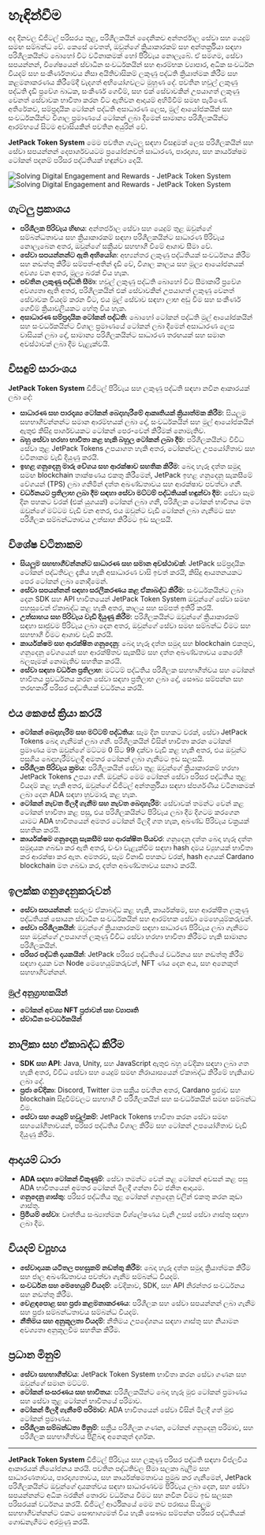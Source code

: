 
# හැඳින්වීම

අද දිනවල ඩිජිටල් පරිසරය තුළ, පරිශීලකයින් දෛනිකව අන්තර්ජාල සේවා සහ යෙදුම් සමඟ සම්බන්ධ වේ. කෙසේ වෙතත්, ඔවුන්ගේ ක්‍රියාකාරකම් සහ අන්තර්ක්‍රියා සඳහා පරිශීලකයින්ට බොහෝ විට වටිනාකමක් හෝ පිරිවැය නොලැබේ. ඒ සමගම, සේවා සපයන්නන්, විශේෂයෙන් ස්වාධීන සංවර්ධකයින් සහ ආරම්භක ව්‍යාපාර, අධික සංවර්ධන වියදම් සහ සංකීර්ණතාවය නිසා අයිතිවාසිකම් ලකුණු පද්ධති ක්‍රියාත්මක කිරීම සහ කළමනාකරණය කිරීමේදී වැදගත් අභියෝගවලට මුහුණ දේ. පවතින හවුල් ලකුණු පද්ධති දැඩි ප්‍රවේශ බාධක, සංකීර්ණ ගෙවීම්, සහ එක් සේවාවකින් උපයාගත් ලකුණු වෙනත් සේවාවක භාවිතා කරන විට ඇතිවන ආදායම් අහිමිවීම් සමඟ පැමිණේ. අතිරේකව, සම්ප්‍රදායික ටෝකන් පද්ධති අසාධාරණ ලෙස, මුල් ආයෝජකයින් සහ සංවර්ධකයින්ට විශාල ප්‍රමාණයේ ටෝකන් ලබා දීමෙන් සාමාන්‍ය පරිශීලකයින්ට ආරම්භයේ සිටම අවාසියකින් පවතින අයුරින් වේ.

**JetPack Token System** මෙම පවතින ගැටලු සඳහා විසඳුමක් ලෙස පරිශීලකයින් සහ සේවා සපයන්නන් දෙපාර්ශවයටම ප්‍රයෝජනවත් සාධාරණ, පාරදෘශ්‍ය, සහ කාර්යක්ෂම ටෝකන් පදනම් පරිසර පද්ධතියක් හඳුන්වා දෙයි.

<Image src="/images/en/intro.svg" alt="Solving Digital Engagement and Rewards - JetPack Token System" width={700} height={534} className="dark:hidden"/>
<Image src="/images/en/intro-dark.svg" alt="Solving Digital Engagement and Rewards - JetPack Token System" width={700} height={534} className="hidden dark:block"/>

## ගැටලු ප්‍රකාශය

- **පරිශීලක පිරිවැය හිඟය**: අන්තර්ජාල සේවා සහ යෙදුම් තුළ ඔවුන්ගේ සම්බන්ධතාවය සහ ක්‍රියාකාරකම් සඳහා පරිශීලකයින්ට සාධාරණ පිරිවැය නොලැබෙන අතර, ඔවුන්ගේ සක්‍රීයව සහභාගී වීමේ ආශාව සීමා වේ.
- **සේවා සපයන්නන්ට ඇති අභියෝග**: අභ්‍යන්තර ලකුණු පද්ධතියක් සංවර්ධනය කිරීම සහ නඩත්තු කිරීම සම්පත්-අතින් දැඩි වේ, විශාල කාලය සහ මූල්‍ය ආයෝජනයක් අවශ්‍ය වන අතර, මූල්‍ය බරක් විය හැක.
- **පවතින ලකුණු පද්ධති සීමා**: හවුල් ලකුණු පද්ධති බොහෝ විට සීමාකාරී ප්‍රවේශ අවශ්‍යතා ඇති අතර, පරිශීලකයින් එක් සේවාවකින් උපයාගත් ලකුණු වෙනත් සේවාවක වියදම් කරන විට, එය මුල් සේවාව සඳහා ලාභ අඩු වීම සහ සංකීර්ණ ගෙවීම් ක්‍රියාවලියකට හේතු විය හැක.
- **අසාධාරණ සම්ප්‍රදායික ටෝකන් පද්ධති**: බොහෝ ටෝකන් පද්ධති මුල් ආයෝජකයින් සහ සංවර්ධකයින්ට විශාල ප්‍රමාණයේ ටෝකන් ලබා දීමෙන් අසාධාරණ ලෙස වාසියක් ලබා දේ, සාමාන්‍ය පරිශීලකයින්ට සාධාරණ තරඟයක් සහ සමාන අවස්ථාවක් ලබා දීම වැළැක්වයි.

## විසඳුම් සාරාංශය

**JetPack Token System** ඩිජිටල් පිරිවැය සහ ලකුණු පද්ධති සඳහා නවීන ආකාරයක් ලබා දේ:

- **සාධාරණ සහ පාරදෘශ්‍ය ටෝකන් බෙදාහැරීමේ ආකෘතියක් ක්‍රියාත්මක කිරීම**: සියලුම සහභාගීවන්නන්ට සමාන ආරම්භයක් ලබා දේ, සංවර්ධකයින් සහ මුල් ආයෝජකයින් ඇතුළු කිසිදු පාර්ශවයකට ටෝකන් පෙර-වෙන් කිරීමක් නොමැතිව.
- **බහු සේවා හරහා භාවිතා කළ හැකි බහුල ටෝකන් ලබා දීම**: පරිශීලකයින්ට විවිධ සේවා තුළ JetPack Tokens උපයාගත හැකි අතර, ටෝකන්වල උපයෝගිතාව සහ වටිනාකම වැඩි දියුණු කරයි.
- **ඉහළ ගනුදෙනු මාරු වේගය සහ ආරක්ෂාව සහතික කිරීම**: බෙදා හැරූ දත්ත සමුදා සමඟ blockchain තාක්ෂණය එකතු කිරීමෙන්, JetPack ඉහළ ගනුදෙනු සැකසීමේ වේගයන් (TPS) ලබා ගනිමින් දත්ත අඛණ්ඩතාවය සහ ආරක්ෂාව පවත්වා ගනී.
- **වර්ධනයට ප්‍රතිලාභ ලබා දීම සඳහා සේවා මට්ටම් පද්ධතියක් හඳුන්වා දීම**: සේවා සෑම දින පහකට වරක් (එක් යුගයක්) ටෝකන් ලබා ගනී, පරිශීලක ටෝකන් භාවිතය මත ඔවුන්ගේ මට්ටම වැඩි වන අතර, එය ඔවුන්ට වැඩි ටෝකන් ලබා ගැනීමට සහ පරිශීලක සම්බන්ධතාවය උත්සාහ කිරීමට ඉඩ සලසයි.

## විශේෂ වටිනාකම

- **සියලුම සහභාගීවන්නන්ට සාධාරණ සහ සමාන අවස්ථාවක්**: JetPack සම්ප්‍රදායික ටෝකන් පද්ධතිවල දැකිය හැකි අසාධාරණ වාසි ඉවත් කරයි, කිසිදු ආයතනයකට පෙර ටෝකන් ලබා නොදීමෙන්.
- **සේවා සපයන්නන් සඳහා සරලීකරණය කළ ඒකාබද්ධ කිරීම**: සංවර්ධකයින්ට ලබා දෙන SDK සහ API භාවිතයෙන් JetPack Token System ඔවුන්ගේ සේවා සමඟ පහසුවෙන් ඒකාබද්ධ කළ හැකි අතර, කාලය සහ සම්පත් ඉතිරි කරයි.
- **උත්සාහය සහ පිරිවැය වැඩි දියුණු කිරීම**: පරිශීලකයින්ට ඔවුන්ගේ ක්‍රියාකාරකම් සඳහා සෘජුවම පිරිවැය ලබා දෙන අතර, ඔවුන්ගේ සේවා සමඟ සම්බන්ධ වීමට සහ සහභාගී වීමට ආශාව වැඩි කරයි.
- **කාර්යක්ෂම සහ ආරක්ෂිත ගනුදෙනු**: බෙදා හැරූ දත්ත සමුදා සහ blockchain එකතුව, ගනුදෙනු වේගයෙන් සහ ආරක්ෂිතව සැකසීම සහ දත්ත අඛණ්ඩතාවය කෙරෙහි බලපෑමක් නොමැතිව සහතික කරයි.
- **සේවා සඳහා වර්ධන ප්‍රතිලාභ**: මට්ටම් පද්ධතිය පරිශීලක සහභාගීත්වය සහ ටෝකන් භාවිතය ප්‍රවර්ධනය කරන සේවා සඳහා ප්‍රතිලාභ ලබා දේ, සෞඛ්‍ය සම්පන්න සහ තරඟකාරී පරිසර පද්ධතියක් වර්ධනය කරයි.

## එය කෙසේ ක්‍රියා කරයි

- **ටෝකන් බෙදාහැරීම සහ මට්ටම් පද්ධතිය**: සෑම දින පහකට වරක්, සේවා JetPack Tokens බෙදා ගැනීමක් ලබා ගනී. පරිශීලකයින් විසින් භාවිතා කරන ටෝකන් ප්‍රමාණය මත ඔවුන්ගේ මට්ටම 0 සිට 99 දක්වා වැඩි කළ හැකි අතර, එය ඔවුන්ට පසුගිය බෙදාහැරීම්වලදී අමතර ටෝකන් ලබා ගැනීමට ඉඩ සලසයි.
- **පරිශීලක පිරිවැය ක්‍රමය**: පරිශීලකයින් සේවා තුළ ඔවුන්ගේ ක්‍රියාකාරකම් හරහා JetPack Tokens උපයා ගනී. ඔවුන්ට මෙම ටෝකන් සේවා පරිසර පද්ධතිය තුළ වියදම් කළ හැකි අතර, ඔවුන්ගේ ඩිජිටල් අන්තර්ක්‍රියා සඳහා ස්පර්ශණීය වටිනාකමක් ලබා දෙන ADA සඳහා හුවමාරු කළ හැක.
- **ටෝකන් නැවත මිලදී ගැනීම සහ නැවත බෙදාහැරීම**: සේවාවක් තමන්ට වෙන් කළ ටෝකන් භාවිතා කළ පසු, එය පරිශීලකයින්ට පිරිවැය ලබා දීම දිගටම කරගෙන යාමට ADA භාවිතයෙන් අමතර ටෝකන් මිලදී ගත හැක, අඛණ්ඩ පිරිවැය චක්‍රයක් සහතික කරයි.
- **කාර්යක්ෂම ගනුදෙනු සැකසීම සහ ආරක්ෂිත පියවර**: ගනුදෙනු දත්ත බෙදා හැරූ දත්ත සමුදායක ගබඩා කර ඇති අතර, වංචා වැළැක්වීම සඳහා hash දාමය ව්‍යුහයක් භාවිතා කර ආරක්ෂා කර ඇත. අමතරව, සෑම විනාඩි පහකට වරක්, hash අගයක් Cardano blockchain මත ගබඩා කර, දත්ත අඛණ්ඩතාවය සනාථ කරයි.

## ඉලක්ක ගනුදෙනුකරුවන්

- **සේවා සපයන්නන්**: සරලව ඒකාබද්ධ කළ හැකි, කාර්යක්ෂම, සහ ආරක්ෂිත ලකුණු පද්ධතියක් සොයන ස්වාධීන සංවර්ධකයින් සහ ආරම්භක සේවා මෙහෙයුම්කරුවන්.
- **සේවා පරිශීලකයින්**: ඔවුන්ගේ ක්‍රියාකාරකම් සඳහා සාධාරණ පිරිවැය ලබා ගැනීමට සහ ඔවුන්ගේ උපයාගත් ලකුණු විවිධ සේවා හරහා භාවිතා කිරීමට හැකි සාමාන්‍ය පරිශීලකයින්.
- **පරිසර පද්ධති දායකයින්**: JetPack පරිසර පද්ධතියේ වර්ධනය සහ නඩත්තු කිරීම සඳහා දායක වන Node මෙහෙයුම්කරුවන්, NFT ණය දෙන අය, සහ අනෙකුත් සහභාගීවන්නන්.

### මුල් අනුග්‍රාහකයින්

- **ටෝකන් අවශ්‍ය NFT ප්‍රජාවන් සහ ව්‍යාපෘති**
- **ස්වාධීන සංවර්ධකයින්**

## නාලිකා සහ ඒකාබද්ධ කිරීම

- **SDK සහ API**: Java, Unity, සහ JavaScript ඇතුළු බහු වේදිකා සඳහා ලබා ගත හැකි අතර, විවිධ සේවා සහ යෙදුම් සමඟ නිරායාසයෙන් ඒකාබද්ධ කිරීමේ හැකියාව ලබා දේ.
- **ප්‍රජා වේදිකා**: Discord, Twitter මත සක්‍රීය පවතින අතර, Cardano ප්‍රජාව සහ blockchain සිදුවීම්වලට සහභාගී වී පරිශීලකයින් සහ සංවර්ධකයින් සමඟ සම්බන්ධ වීම.
- **සේවා සහ යෙදුම් හවුල්කම්**: JetPack Tokens භාවිතා කරන සේවා සමඟ සහයෝගීතාවයන්, පරිසර පද්ධතිය විශාල කිරීම සහ ටෝකන් උපයෝගිතාව වැඩි දියුණු කිරීම.

## ආදායම් ධාරා

- **ADA සඳහා ටෝකන් විකුණුම්**: සේවා තමන්ට වෙන් කළ ටෝකන් අවසන් කළ පසු ADA භාවිතයෙන් අමතර ටෝකන් මිලදී ගන්නා විට ජනිත ආදායම.
- **ගනුදෙනු ගාස්තු**: පරිසර පද්ධතිය තුළ ටෝකන් ගනුදෙනු වලින් එකතු කරන කුඩා ගාස්තු.
- **ප්‍රිමියම් සේවා**: වෘත්තීය සංඛ්‍යාත්මක විශ්ලේෂණය වැනි උසස් සේවා ගාස්තු සඳහා ලබා දීම.

## වියදම් ව්‍යුහය

- **සේවාදායක යටිතල පහසුකම් නඩත්තු කිරීම**: බෙදා හැරූ දත්ත සමුදා ක්‍රියාත්මක කිරීම සහ ජාල අඛණ්ඩතාවය පවත්වා ගැනීම සම්බන්ධ වියදම්.
- **සංවර්ධන සහ මෙහෙයුම් වියදම්**: වේදිකාව, SDK, සහ API නිරන්තර සංවර්ධනය සහ නඩත්තු කිරීම.
- **වෙළඳපොළ සහ ප්‍රජා කළමනාකරණය**: පරිශීලක සහ සේවා සපයන්නන් ලබා ගැනීම සහ ප්‍රජා සම්බන්ධතාවය සම්බන්ධ වියදම්.
- **නීතිමය සහ අනුකූලතා වියදම්**: නීතිමය උපදේශනය සඳහා ගාස්තු සහ නියාමන අවශ්‍යතා අනුකූලවීම සහතික කිරීම.

## ප්‍රධාන මිනුම්

- **සේවා සහභාගීත්වය**: JetPack Token System භාවිතා කරන සේවා ගණන සහ ඔවුන්ගේ සමාන මට්ටම්.
- **ටෝකන් සංසරණය සහ භාවිතය**: පරිශීලකයින්ට බෙදා හැරූ මුළු ටෝකන් ප්‍රමාණය සහ සේවා තුළ ටෝකන් භාවිතයේ පරිමාව.
- **ටෝකන් මිලදී ගැනීමේ පරිමාව**: ADA භාවිතයෙන් සේවා විසින් මිලදී ගත් මුළු ටෝකන් ප්‍රමාණය.
- **පරිශීලක සම්බන්ධතා මිනුම්**: සක්‍රීය පරිශීලක ගණන, ටෝකන් ගනුදෙනු පරිමාව, සහ පරිශීලක සහභාගීත්වය පිළිබඳ අනෙකුත් දර්ශක.

---

**JetPack Token System** ඩිජිටල් පිරිවැය සහ ලකුණු පරිසර පද්ධති සඳහා විප්ලවීය ආකාරයක් නියෝජනය කරයි. පවතින පද්ධතිවල සීමා සලකා බැලීම සහ සාධාරණතාවය, පාරදෘශ්‍යතාවය, සහ කාර්යක්ෂමතාවය ප්‍රමුඛ කර ගැනීමෙන්, JetPack පරිශීලකයින්ට ඔවුන්ගේ දායකත්වය සඳහා සාධාරණවම පිරිවැය ලබා දෙන, සහ සේවා සපයන්නන්ට අධික බරකින් තොරව වර්ධනය වීමට සහ නවීන වීමට ඉඩ සලසන පරිසරයක් වර්ධනය කරයි. ඩිජිටල් ආර්ථිකයේ මෙම නව පරාසය සියලුම සහභාගීවන්නන්ට එකට සෞභාග්‍යමත් විය හැකි සෞඛ්‍ය සම්පන්න පරිසර පද්ධතියක් ගොඩනැගීමට අරමුණු කරයි.
